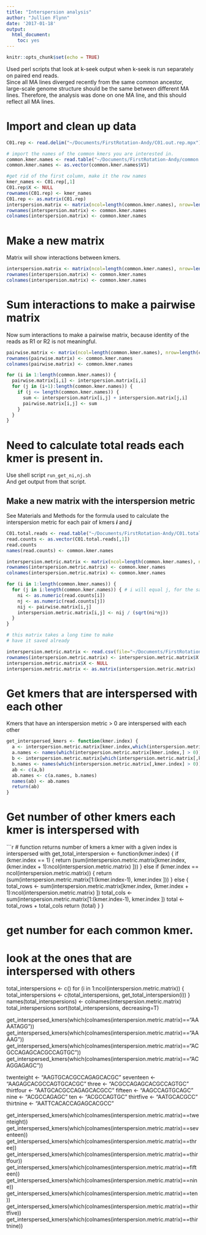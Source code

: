 ```yaml
---
title: "Interspersion analysis"
author: "Jullien Flynn"
date: '2017-01-18'
output:
  html_document:
    toc: yes
---
```


```r
knitr::opts_chunk$set(echo = TRUE)
```
Used perl scripts that look at k-seek output when k-seek is run separately on paired end reads.  
Since all MA lines diverged recently from the same common ancestor, large-scale genome structure should be the same between different MA lines. Therefore, the analysis was done on one MA line, and this should reflect all MA lines.

# Import and clean up data

``` r

C01.rep <- read.delim("~/Documents/FirstRotation-Andy/C01.out.rep.mpx")

# import the names of the common kmers you are interested in.
common.kmer.names <- read.table("~/Documents/FirstRotation-Andy/common.kmer.names39.txt")
common.kmer.names <- as.vector(common.kmer.names$V1)

#get rid of the first column, make it the row names
kmer_names <- C01.rep[,1]
C01.rep$X <- NULL
rownames(C01.rep) <- kmer_names
C01.rep <- as.matrix(C01.rep)
interspersion.matrix <- matrix(ncol=length(common.kmer.names), nrow=length(common.kmer.names))
rownames(interspersion.matrix) <- common.kmer.names
colnames(interspersion.matrix) <- common.kmer.names

```
# Make a new matrix
Matrix will show interactions between kmers.
``` r
interspersion.matrix <- matrix(ncol=length(common.kmer.names), nrow=length(common.kmer.names))
rownames(interspersion.matrix) <- common.kmer.names
colnames(interspersion.matrix) <- common.kmer.names

```
# Sum interactions to make a pairwise matrix
Now sum interactions to make a pairwise matrix, because identity of the reads as R1 or R2 is not meaningful.
```r
pairwise.matrix <- matrix(ncol=length(common.kmer.names), nrow=length(common.kmer.names))
rownames(pairwise.matrix) <- common.kmer.names
colnames(pairwise.matrix) <- common.kmer.names

for (i in 1:length(common.kmer.names)) {
  pairwise.matrix[i,i] <- interspersion.matrix[i,i]
  for (j in (i+1):length(common.kmer.names)) {
    if (j <= length(common.kmer.names)) {
      sum <- interspersion.matrix[i,j] + interspersion.matrix[j,i]
      pairwise.matrix[i,j] <- sum
    }
  }
}
```
# Need to calculate total reads each kmer is present in.
Use shell script `run_get_ni,nj.sh`  
And get output from that script.

## Make a new matrix with the interspersion metric
See Materials and Methods for the formula used to calculate the interspersion metric for each pair of kmers ***i*** and ***j***

``` r
C01.total.reads <- read.table("~/Documents/FirstRotation-Andy/C01.total.reads.txt", quote="\"", comment.char="")
read.counts <- as.vector(C01.total.reads[,1])
read.counts
names(read.counts) <- common.kmer.names

interspersion.metric.matrix <- matrix(ncol=length(common.kmer.names), nrow=length(common.kmer.names))
rownames(interspersion.metric.matrix) <- common.kmer.names
colnames(interspersion.metric.matrix) <- common.kmer.names

for (i in 1:length(common.kmer.names)) {
  for (j in i:length(common.kmer.names)) { # i will equal j, for the same kmer with itself
    ni <- as.numeric(read.counts[i])
    nj <- as.numeric(read.counts[j])
    nij <- pairwise.matrix[i,j]
    interspersion.metric.matrix[i,j] <- nij / (sqrt(ni*nj))
  }
}

# this matrix takes a long time to make
# have it saved already

interspersion.metric.matrix <- read.csv(file="~/Documents/FirstRotation-Andy/interspersion.metric.csv")
rownames(interspersion.metric.matrix) <- interspersion.metric.matrix$X
interspersion.metric.matrix$X <- NULL
interspersion.metric.matrix <- as.matrix(interspersion.metric.matrix)

```
# Get kmers that are interspersed with each other
Kmers that have an interspersion metric > 0 are interspersed with each other
``` r

get_interspersed_kmers <- function(kmer.index) {
  a <- interspersion.metric.matrix[kmer.index,which(interspersion.metric.matrix[kmer.index,] > 0)]
  a.names <- names(which(interspersion.metric.matrix[kmer.index,] > 0))
  b <- interspersion.metric.matrix[which(interspersion.metric.matrix[,kmer.index] > 0), kmer.index]
  b.names <- names(which(interspersion.metric.matrix[,kmer.index] > 0))
  ab <- c(a,b)
  ab.names <- c(a.names, b.names)
  names(ab) <- ab.names
  return(ab)
}

```
# Get number of other kmers each kmer is interspersed with
```r
# function returns number of kmers a kmer with a given index is interspersed with
get_total_interspersion <- function(kmer.index) {
  if (kmer.index == 1) { 
    return (sum(interspersion.metric.matrix[kmer.index, (kmer.index + 1):ncol(interspersion.metric.matrix) ]))
  } else if (kmer.index == ncol(interspersion.metric.matrix)) {
    return (sum(interspersion.metric.matrix[1:(kmer.index-1), kmer.index ]))
  } else {
    total_rows <- sum(interspersion.metric.matrix[kmer.index, (kmer.index + 1):ncol(interspersion.metric.matrix) ])
    total_cols <- sum(interspersion.metric.matrix[1:(kmer.index-1), kmer.index ])
    total <- total_rows + total_cols
    return (total)
  }
}

# get number for each common kmer.
# look at the ones that are interspersed with others
total_interspersions <- c()
for (i in 1:ncol(interspersion.metric.matrix)) {
  total_interspersions <- c(total_interspersions, get_total_interspersion(i))
}
names(total_interspersions) <- colnames(interspersion.metric.matrix)
total_interspersions
sort(total_interspersions, decreasing=T)

get_interspersed_kmers(which(colnames(interspersion.metric.matrix)=="AAAATAGG"))
get_interspersed_kmers(which(colnames(interspersion.metric.matrix)=="AAAAG"))
get_interspersed_kmers(which(colnames(interspersion.metric.matrix)=="ACGCCAGAGCACGCCAGTGC"))
get_interspersed_kmers(which(colnames(interspersion.metric.matrix)=="ACAGGAGAGC"))

twenteight <- "AAGTGCACGCCAGAGCACGC"
seventeen <- "AAGAGCACGCCAGTGCACGC"
three <- "ACGCCAGAGCACGCCAGTGC"
thirtfour <- "AATGCACGCCAGAGCACGCC"
fifteen <- "AAGCCAGTGCAGC"
nine <- "ACGCCAGAGC"
ten <- "ACGCCAGTGC"
thirtfive <- "AATGCACGCC"
thirtnine <- "AATTCACACCAGAGCACGCC"

get_interspersed_kmers(which(colnames(interspersion.metric.matrix)==twenteight))
get_interspersed_kmers(which(colnames(interspersion.metric.matrix)==seventeen))
get_interspersed_kmers(which(colnames(interspersion.metric.matrix)==three))
get_interspersed_kmers(which(colnames(interspersion.metric.matrix)==thirtfour))
get_interspersed_kmers(which(colnames(interspersion.metric.matrix)==fifteen))
get_interspersed_kmers(which(colnames(interspersion.metric.matrix)==nine))
get_interspersed_kmers(which(colnames(interspersion.metric.matrix)==ten))
get_interspersed_kmers(which(colnames(interspersion.metric.matrix)==thirtfive))
get_interspersed_kmers(which(colnames(interspersion.metric.matrix)==thirtnine))
